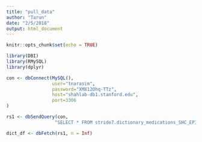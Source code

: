 ```yaml
---
title: "pull_data"
author: "Tarun"
date: "2/5/2018"
output: html_document
---
```


```r
knitr::opts_chunk$set(echo = TRUE)
```

```r
library(DBI)
library(RMySQL)
library(dplyr)

con <- dbConnect(MySQL(),  
                 user="tnarasim",
                 password="XM812Ohq-TTz", 
                 host="shahlab-db1.stanford.edu", 
                 port=3306
)

```

```r
rs1 <- dbSendQuery(con, 
                  "SELECT * FROM stride7.dictionary_medications_SHC_EPIC;")

dict_df <- dbFetch(rs1, n = Inf)
```

